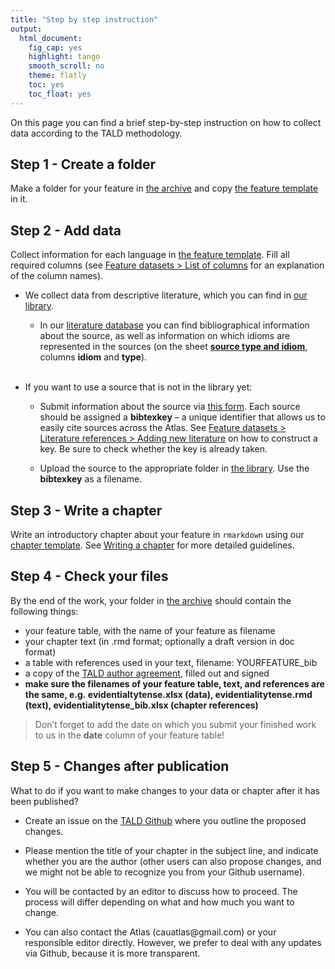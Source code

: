 ```yaml
---
title: "Step by step instruction"
output:
  html_document:
    fig_cap: yes
    highlight: tango
    smooth_scroll: no
    theme: flatly
    toc: yes
    toc_float: yes
---
```


On this page you can find a brief step-by-step instruction on how to collect data according to the TALD methodology.

## Step 1 - Create a folder

Make a folder for your feature in [the archive](https://drive.google.com/drive/u/2/folders/1Rrm0NOH2E7dGMC97TdCFhjg7Y_FrAU3i) and copy [the feature template](https://docs.google.com/spreadsheets/d/1HCoEBiz8A2Vd9LUApRLtMANpnsUJN-k6EaXrBYfN0IU/edit#gid=0) in it.

## Step 2 - Add data

Collect information for each language in [the feature template](https://docs.google.com/spreadsheets/d/1HCoEBiz8A2Vd9LUApRLtMANpnsUJN-k6EaXrBYfN0IU/edit#gid=0). Fill all required columns (see [Feature datasets > List of columns](https://sverhees.github.io/dagatlas_masterskaya/datasets.html#list-of-columns) for an explanation of the column names).
 
* We collect data from descriptive literature, which you can find in [our library](https://drive.google.com/drive/u/2/folders/14RBA31Cj1MsFSiV4E_ZqTLGOhI1dUfMD).
  
  + In our [literature database](https://docs.google.com/spreadsheets/d/1XmOaGjd3ri6uA6yKBNobEfRqkPnsO3ljy_DssM2JrqM/edit#gid=1077173260) you can find bibliographical information about the source, as well as information on which idioms are represented in the sources (on the sheet [**source type and idiom**](https://docs.google.com/spreadsheets/d/1XmOaGjd3ri6uA6yKBNobEfRqkPnsO3ljy_DssM2JrqM/edit#gid=544122388), columns **idiom** and **type**).
<br>
<br>
      
* If you want to use a source that is not in the library yet:

  + Submit information about the source via [this form](https://docs.google.com/forms/d/e/1FAIpQLSfekbCiSi5TVtJDAWcAzIajkwYyoR8WjRJ1tjkt0QS6kdkIEA/viewform?usp=sf_link). Each source should be assigned a **bibtexkey** -- a unique identifier that allows us to easily cite sources across the Atlas. See [Feature datasets > Literature references > Adding new literature]() on how to construct a key. Be sure to check whether the key is already taken.
  
  + Upload the source to the appropriate folder in [the library](https://drive.google.com/drive/u/2/folders/14RBA31Cj1MsFSiV4E_ZqTLGOhI1dUfMD). Use the **bibtexkey** as a filename.
      
## Step 3 - Write a chapter

Write an introductory chapter about your feature in `rmarkdown` using our [chapter template](https://github.com/sverhees/dagatlas_masterskaya/blob/main/chapter_template/chapter_template.Rmd). See [Writing a chapter](https://sverhees.github.io/dagatlas_masterskaya/chapters.html) for more detailed guidelines.

## Step 4 - Check your files

By the end of the work, your folder in [the archive](https://drive.google.com/drive/u/2/folders/1Rrm0NOH2E7dGMC97TdCFhjg7Y_FrAU3i) should contain the following things:

* your feature table, with the name of your feature as filename
* your chapter text (in .rmd format; optionally a draft version in doc format)
* a table with references used in your text, filename: YOURFEATURE_bib
* a copy of the [TALD author agreement](https://docs.google.com/document/d/1tw-ty-pZglBhW8Ma3PfSit1migXc0vNX1AZE1BCyNio/edit?usp=sharing), filled out and signed
* **make sure the filenames of your feature table, text, and references are the same, e.g. evidentialtytense.xlsx (data), evidentialitytense.rmd (text), evidentialitytense_bib.xlsx (chapter references)** 

> Don't forget to add the date on which you submit your finished work to us in the **date** column of your feature table!

## Step 5 - Changes after publication

What to do if you want to make changes to your data or chapter after it has been published?

* Create an issue on the [TALD Github](https://github.com/LingConLab/TALD/issues) where you outline the proposed changes.
* Please mention the title of your chapter in the subject line, and indicate whether you are the author (other users can also propose changes, and we might not be able to recognize you from your Github username).
* You will be contacted by an editor to discuss how to proceed. The process will differ depending on what and how much you want to change.

* You can also contact the Atlas (cauatlas@gmail.com) or your responsible editor directly. However, we prefer to deal with any updates via Github, because it is more transparent.




